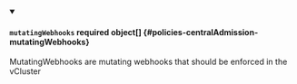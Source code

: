 
<details className="config-field" data-expandable="false" open>
<summary>

#### `mutatingWebhooks` <span className="config-field-required" data-required="false">required</span> <span className="config-field-type">object[]</span> <span className="config-field-default"></span> <span className="config-field-enum"></span> {#policies-centralAdmission-mutatingWebhooks}

MutatingWebhooks are mutating webhooks that should be enforced in the vCluster

</summary>



</details>
